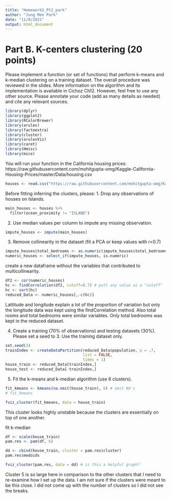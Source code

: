 ```yaml
---
title: "Homework5_Pt2_park"
author: "Jung Mee Park"
date: "11/9/2021"
output: html_document
---
```

# Part B. K-centers clustering (20 points)
Please implement a function (or set of functions) that perform k-means and k-median clustering on a training dataset. The overall procedure was reviewed in the slides. More information on the algorithm and its implementation is available in Cichoz Ch12. However, feel free to use any other source. Please annotate your code (add as many details as needed) and cite any relevant sources.
```r
library(dplyr)
library(ggplot2)
library(RColorBrewer)
library(arules)
library(factoextra)
library(cluster)
library(arulesViz)
library(caret)
library(Hmisc)
library(mice)
```

You will run your function in the California housing prices: https://raw.githubusercontent.com/mohitgupta-omg/Kaggle-California-Housing-Prices/master/Data/housing.csv  
```r
houses <- read.csv("https://raw.githubusercontent.com/mohitgupta-omg/Kaggle-California-Housing-Prices/master/Data/housing.csv")
```

Before fitting inferring the clusters, please:
1.	Drop any observations of houses on Islands.
```r
main_houses <- houses %>% 
  filter(ocean_proximity != "ISLAND")
```

2.	Use median values per column to impute any missing observation.
```r
impute_houses <- impute(main_houses)
```

3.	Remove collinearity in the dataset (fit a PCA or keep values with r<0.7)
```r
impute_houses$total_bedrooms <- as.numeric(impute_houses$total_bedrooms)
numeric_houses <- select_if(impute_houses, is.numeric) 

```
create a new dataframe without the variables that contributed to multicollinearity. 
```r
df2 <- cor(numeric_houses)
hc <- findCorrelation(df2, cutoff=0.7) # putt any value as a "cutoff" 
hc <- sort(hc)
reduced_Data <- numeric_houses[,-c(hc)]
```

Lattitude and longitude explain a lot of the proportion of variation but only the longitude data was kept using the findCorrelation method. Also total rooms and total bedrooms were similar variables. Only total bedrooms was kept in the reduced dataset.

4.	Create a training (70% of observations) and testing datasets (30%). Please set a seed to 3. Use the training dataset only.
```r
set.seed(3)
trainIndex <- createDataPartition(reduced_Data$population, p = .7,
                                  list = FALSE,
                                  times = 1)
house_train <- reduced_Data[trainIndex,]
house_test <- reduced_Data[-trainIndex,]
```

5.	Fit the k-means and k-median algorithm (use 6 clusters).
```r
fit_kmeans <- kmeans(na.omit(house_train), 6) # omit NA's
# fit_kmeans

fviz_cluster(fit_kmeans, data = house_train)
```
This cluster looks highly unstable because the clusters are essentially on top of one another. 

fit k-median
```r
df <- scale(house_train)
pam.res <- pam(df, 6)

dd <- cbind(house_train, cluster = pam.res$cluster)
pam.res$medoids

fviz_cluster(pam.res, data = dd) # is this a helpful graph? 
```
Cluster 5 is so large here in comparison to the other clusters that I need to re-examine how I set up the data. I am not sure if the clusters were meant to be this close. I did not come up with the number of clusters so I did not see the breaks.

